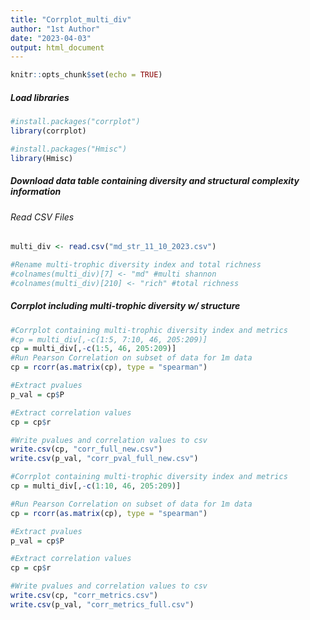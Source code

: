 ```yaml
---
title: "Corrplot_multi_div"
author: "1st Author"
date: "2023-04-03"
output: html_document
---
```



```r
knitr::opts_chunk$set(echo = TRUE)
```

##### Load libraries
```r
#install.packages("corrplot")
library(corrplot)

#install.packages("Hmisc")
library(Hmisc)
```

##### Download data table containing diversity and structural complexity information
###### Read CSV Files
```r
multi_div <- read.csv("md_str_11_10_2023.csv")

#Rename multi-trophic diversity index and total richness
#colnames(multi_div)[7] <- "md" #multi shannon
#colnames(multi_div)[210] <- "rich" #total richness
```

##### Corrplot including multi-trophic diversity w/ structure
```r
#Corrplot containing multi-trophic diversity index and metrics
#cp = multi_div[,-c(1:5, 7:10, 46, 205:209)]
cp = multi_div[,-c(1:5, 46, 205:209)]
#Run Pearson Correlation on subset of data for 1m data
cp = rcorr(as.matrix(cp), type = "spearman")

#Extract pvalues
p_val = cp$P

#Extract correlation values
cp = cp$r

#Write pvalues and correlation values to csv
write.csv(cp, "corr_full_new.csv")
write.csv(p_val, "corr_pval_full_new.csv")
```

```r
#Corrplot containing multi-trophic diversity index and metrics
cp = multi_div[,-c(1:10, 46, 205:209)]

#Run Pearson Correlation on subset of data for 1m data
cp = rcorr(as.matrix(cp), type = "spearman")

#Extract pvalues
p_val = cp$P

#Extract correlation values
cp = cp$r

#Write pvalues and correlation values to csv
write.csv(cp, "corr_metrics.csv")
write.csv(p_val, "corr_metrics_full.csv")
```